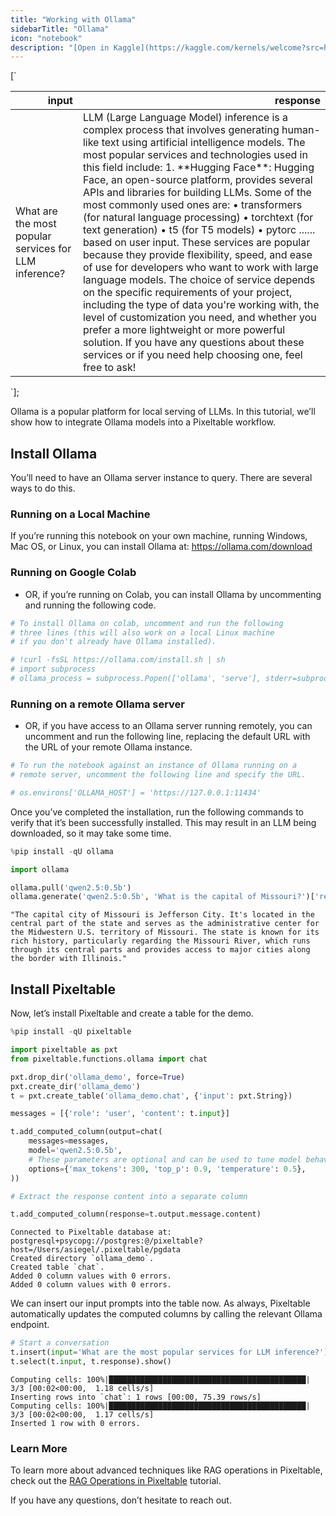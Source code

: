 ```yaml
---
title: "Working with Ollama"
sidebarTitle: "Ollama"
icon: "notebook"
description: "[Open in Kaggle](https://kaggle.com/kernels/welcome?src=https://github.com/pixeltable/pixeltable/blob/release/docs/notebooks/integrations/working-with-ollama.ipynb) | [Open in Colab](https://colab.research.google.com/github/pixeltable/pixeltable/blob/release/docs/notebooks/integrations/working-with-ollama.ipynb) | [View on GitHub](https://github.com/pixeltable/pixeltable/blob/release/docs/notebooks/integrations/working-with-ollama.ipynb)"
---
```


[`
<table class="dataframe" data-quarto-postprocess="true" data-border="1">
<thead>
<tr style="text-align: right;">
<th data-quarto-table-cell-role="th">input</th>
<th data-quarto-table-cell-role="th">response</th>
</tr>
</thead>
<tbody>
<tr>
<td>What are the most popular services for LLM inference?</td>
<td>LLM (Large Language Model) inference is a complex process that
involves generating human-like text using artificial intelligence
models. The most popular services and technologies used in this field
include: 1. **Hugging Face**: Hugging Face, an open-source platform,
provides several APIs and libraries for building LLMs. Some of the most
commonly used ones are: • transformers (for natural language processing)
• torchtext (for text generation) • t5 (for T5 models) • pytorc ......
based on user input. These services are popular because they provide
flexibility, speed, and ease of use for developers who want to work with
large language models. The choice of service depends on the specific
requirements of your project, including the type of data you're working
with, the level of customization you need, and whether you prefer a more
lightweight or more powerful solution. If you have any questions about
these services or if you need help choosing one, feel free to ask!</td>
</tr>
</tbody>
</table>
`];


Ollama is a popular platform for local serving of LLMs. In this
tutorial, we’ll show how to integrate Ollama models into a Pixeltable
workflow.

## Install Ollama

You’ll need to have an Ollama server instance to query. There are
several ways to do this.

### Running on a Local Machine

If you’re running this notebook on your own machine, running Windows,
Mac OS, or Linux, you can install Ollama at: https://ollama.com/download

### Running on Google Colab

-   OR, if you’re running on Colab, you can install Ollama by
    uncommenting and running the following code.


```python
# To install Ollama on colab, uncomment and run the following
# three lines (this will also work on a local Linux machine
# if you don't already have Ollama installed).

# !curl -fsSL https://ollama.com/install.sh | sh
# import subprocess
# ollama_process = subprocess.Popen(['ollama', 'serve'], stderr=subprocess.PIPE)
```

### Running on a remote Ollama server

-   OR, if you have access to an Ollama server running remotely, you can
    uncomment and run the following line, replacing the default URL with
    the URL of your remote Ollama instance.


```python
# To run the notebook against an instance of Ollama running on a
# remote server, uncomment the following line and specify the URL.

# os.environs['OLLAMA_HOST'] = 'https://127.0.0.1:11434'
```

Once you’ve completed the installation, run the following commands to
verify that it’s been successfully installed. This may result in an LLM
being downloaded, so it may take some time.


```python
%pip install -qU ollama
```


```python
import ollama

ollama.pull('qwen2.5:0.5b')
ollama.generate('qwen2.5:0.5b', 'What is the capital of Missouri?')['response']
```

``` text
"The capital city of Missouri is Jefferson City. It's located in the central part of the state and serves as the administrative center for the Midwestern U.S. territory of Missouri. The state is known for its rich history, particularly regarding the Missouri River, which runs through its central parts and provides access to major cities along the border with Illinois."
```

## Install Pixeltable

Now, let’s install Pixeltable and create a table for the demo.


```python
%pip install -qU pixeltable
```


```python
import pixeltable as pxt
from pixeltable.functions.ollama import chat

pxt.drop_dir('ollama_demo', force=True)
pxt.create_dir('ollama_demo')
t = pxt.create_table('ollama_demo.chat', {'input': pxt.String})

messages = [{'role': 'user', 'content': t.input}]

t.add_computed_column(output=chat(
    messages=messages,
    model='qwen2.5:0.5b',
    # These parameters are optional and can be used to tune model behavior:
    options={'max_tokens': 300, 'top_p': 0.9, 'temperature': 0.5},
))

# Extract the response content into a separate column

t.add_computed_column(response=t.output.message.content)
```

``` text
Connected to Pixeltable database at: postgresql+psycopg://postgres:@/pixeltable?host=/Users/asiegel/.pixeltable/pgdata
Created directory `ollama_demo`.
Created table `chat`.
Added 0 column values with 0 errors.
Added 0 column values with 0 errors.
```

We can insert our input prompts into the table now. As always,
Pixeltable automatically updates the computed columns by calling the
relevant Ollama endpoint.


```python
# Start a conversation
t.insert(input='What are the most popular services for LLM inference?')
t.select(t.input, t.response).show()
```

``` text
Computing cells: 100%|████████████████████████████████████████████| 3/3 [00:02<00:00,  1.18 cells/s]
Inserting rows into `chat`: 1 rows [00:00, 75.39 rows/s]
Computing cells: 100%|████████████████████████████████████████████| 3/3 [00:02<00:00,  1.17 cells/s]
Inserted 1 row with 0 errors.
```

<div dangerouslySetInnerHTML={{ __html: quartoRawHtml[0] }} />

### Learn More

To learn more about advanced techniques like RAG operations in
Pixeltable, check out the [RAG Operations in
Pixeltable](https://pixeltable.readme.io/docs/rag-operations-in-pixeltable)
tutorial.

If you have any questions, don’t hesitate to reach out.
